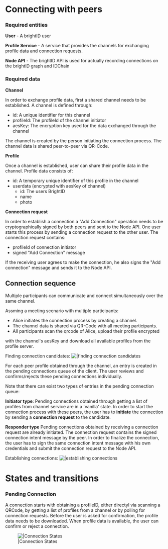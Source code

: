 = Connecting with peers =

=== Required entities ===
'''User''' - A brightID user

'''Profile Service''' - A service that provides the channels for exchanging profile data and connection requests.

'''Node API''' - The brightID API is used for actually recording connections on the brightID graph and IDChain

=== Required data ===
'''Channel'''

In order to exchange profile data, first a shared channel needs to be established. A channel is defined through:
* id: A unique identifier for this channel
* profileId: The profileId of the channel initiator
* aesKey: The encryption key used for the data exchanged through the channel

The channel is created by the person initiating the connection process. The channel data is shared peer-to-peer via QR-Code.

'''Profile'''

Once a channel is established, user can share their profile data in the channel. Profile data consists of:
* id: A temporary unique identifier of this profile in the channel
* userdata (encrypted with aesKey of channel)
** id: The users BrightID
** name
** photo

'''Connection request'''

In order to establish a connection a "Add Connection" operation needs to be cryptographically signed by both peers
and sent to the Node API. One user starts this process by sending a connection request to the other user.
The connection request contains:
* profileId of connection initiator
* signed "Add Connection" message
If the receiving user agrees to make the connection, he also signs the "Add connection" message and sends it to the Node
API.

== Connection sequence ==
Multiple participants can communicate and connect simultaneously over the same channel.

Assming a meeting scenario with multiple participants:
* Alice initiates the connection process by creating a channel.
* The channel data is shared via QR-Code with all meeting participants.
* All participants scan the qrcode of Alice, upload their profile encrypted
with the channel's aesKey and download all available profiles from the profile server.

Finding connection candidates:
[[File:connecting-find-connections.mmd.svg||finding connection candidates]]

For each peer profile obtained through the channel, an entry is created in the pending connections queue of the client.
The user reviews and confirms/rejects these pending connections individually.

Note that there can exist two types of entries in the pending connection queue:

'''Initiator type''':
Pending connections obtained through getting a list of profiles from channel service are in a 'vanilla' state. In order to start the
connection process with these peers, the user has to '''initiate''' the connection by sending a '''connection request''' to
the candidate.

'''Responder type'''
Pending connections obtained by receiving a connection request are already initiated. The connection request
contains the signed connection intent message by the peer. In order to finalize the connection, the user has to sign the
same connection intent message with his own credentials and submit the connection request to the Node API.

Establishing connections:
[[File:connecting-make-connections.mmd.svg||establishing connections]]

= States and transitions =
=== Pending Connection ===
A connection starts with obtaining a profileID, either directyl via scanning a QRCode, by getting a list of profiles
from a channel or by polling for connection requests.
Before the user is asked for confirmation, the profile data needs to be downloaded.
When profile data is available, the user can confirm or reject a connection.

[[File:pendingConnection_states.mmd.svg||Connection States]]
